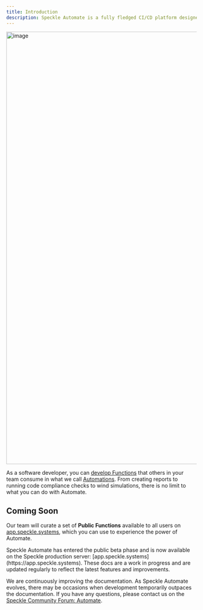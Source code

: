 ```yaml
---
title: Introduction
description: Speckle Automate is a fully fledged CI/CD platform designed to run custom code on Speckle models whenever a new version is available.
---
```


<img width="1141" alt="image" src="https://github.com/user-attachments/assets/bcbfdddc-1536-4142-bcbb-9fb5a899ceb5" />

As a software developer, you can [develop Functions](/developers/automate/create-function) 
that others in your team consume in what we call [Automations](/developers/automate/create-automation). 
From creating reports to running code compliance checks to wind simulations, 
there is no limit to what you can do with Automate.

## Coming Soon

Our team will curate a set of **Public Functions** available to all users on 
[app.speckle.systems](https://app.speckle.systems), which you can use to experience 
the power of Automate.

<Note>
Speckle Automate has entered the public beta phase and is now 
available on the Speckle production server: [app.speckle.systems](https://app.speckle.systems). 
These docs are a work in progress and are updated regularly to reflect the latest 
features and improvements.
</Note>

We are continuously improving the documentation. As Speckle Automate evolves, 
there may be occasions when development temporarily outpaces the documentation. 
If you have any questions, please contact us on the 
[Speckle Community Forum: Automate](https://speckle.community/c/making-speckle/insiders-automate/27). 